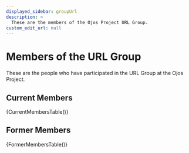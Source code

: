 ```yaml
---
displayed_sidebar: groupUrl
description: >
  These are the members of the Ojos Project URL Group.
custom_edit_url: null
---
```


# Members of the URL Group

These are the people who have participated in the URL Group at the Ojos Project.

## Current Members


{CurrentMembersTable()}

## Former Members


{FormerMembersTable()}
